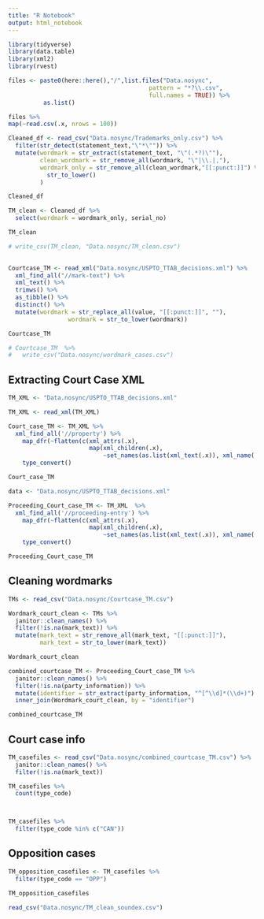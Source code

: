 ```yaml
---
title: "R Notebook"
output: html_notebook
---
```


```r
library(tidyverse)
library(data.table)
library(xml2)
library(rvest)
```

```r
files <- paste0(here::here(),"/",list.files("Data.nosync",
                                        pattern = "*?\\.csv",
                                        full.names = TRUE)) %>% 
          as.list()

files %>% 
map(~read.csv(.x, nrows = 100))
```

```r
Cleaned_df <- read_csv("Data.nosync/Trademarks_only.csv") %>% 
  filter(str_detect(statement_text,"\"*\"")) %>% 
  mutate(wordmark = str_extract(statement_text, "\"(.*?)\""),
         clean_wordmark = str_remove_all(wordmark, "\"|\\.|,"),
         wordmark_only = str_remove_all(clean_wordmark,"[[:punct:]]") %>%
           str_to_lower()
         )

Cleaned_df
```


```r
TM_clean <- Cleaned_df %>%
  select(wordmark = wordmark_only, serial_no)

TM_clean 

# write_csv(TM_clean, "Data.nosync/TM_clean.csv")
  
```

```r
Courtcase_TM <- read_xml("Data.nosync/USPTO_TTAB_decisions.xml") %>% 
  xml_find_all("//mark-text") %>% 
  xml_text() %>% 
  trimws() %>%
  as_tibble() %>% 
  distinct() %>% 
  mutate(wordmark = str_replace_all(value, "[[:punct:]]", ""),
                 wordmark = str_to_lower(wordmark))

Courtcase_TM

# Courtcase_TM  %>% 
#   write_csv("Data.nosync/wordmark_cases.csv")
```


## Extracting Court Case XML
```r
TM_XML <- "Data.nosync/USPTO_TTAB_decisions.xml"

TM_XML <- read_xml(TM_XML)

Court_case_TM <- TM_XML %>% 
  xml_find_all('//property') %>% 
    map_dfr(~flatten(c(xml_attrs(.x), 
                       map(xml_children(.x), 
                           ~set_names(as.list(xml_text(.x)), xml_name(.x)))))) %>%
    type_convert()

Court_case_TM 
```


```r
data <- "Data.nosync/USPTO_TTAB_decisions.xml"

Proceeding_Court_case_TM <- TM_XML  %>% 
  xml_find_all('//proceeding-entry') %>% 
    map_dfr(~flatten(c(xml_attrs(.x), 
                       map(xml_children(.x), 
                           ~set_names(as.list(xml_text(.x)), xml_name(.x)))))) %>%
    type_convert()

Proceeding_Court_case_TM 
```


## Cleaning wordmarks
```r
TMs <- read_csv("Data.nosync/Courtcase_TM.csv")

Wordmark_court_clean <- TMs %>% 
  janitor::clean_names() %>% 
  filter(!is.na(mark_text)) %>% 
  mutate(mark_text = str_remove_all(mark_text, "[[:punct:]]"),
         mark_text = str_to_lower(mark_text))

Wordmark_court_clean
```


```r
combined_courtcase_TM <- Proceeding_Court_case_TM %>%
  janitor::clean_names() %>%
  filter(!is.na(party_information)) %>%
  mutate(identifier = str_extract(party_information, "^[^\\d]*(\\d+)") %>% as.numeric()) %>% 
  inner_join(Wordmark_court_clean, by = "identifier")

combined_courtcase_TM 
```

## Court case info
```r
TM_casefiles <- read_csv("Data.nosync/combined_courtcase_TM.csv") %>% 
  janitor::clean_names() %>% 
  filter(!is.na(mark_text))

TM_casefiles %>% 
  count(type_code)



TM_casefiles %>% 
  filter(type_code %in% c("CAN"))
```
## Opposition cases
```r
TM_opposition_casefiles <- TM_casefiles %>% 
  filter(type_code == "OPP")

TM_opposition_casefiles
```

```r
read_csv("Data.nosync/TM_clean_soundex.csv")
```

